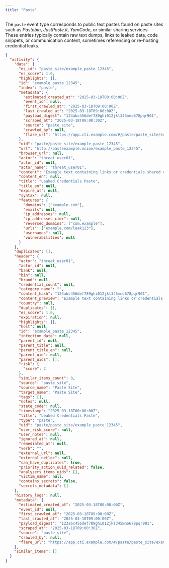 ```yaml
---
title: "Paste"
---
```


The `paste` event type corresponds to public text pastes found on paste sites such as *Pastebin*, *JustPaste.it*, *YamCode*, or similar sharing services.  
These entries typically contain raw text dumps, links to leaked data, code snippets, or communication content,  sometimes referencing or re-hosting credential leaks. 

```json Example Content
{
  "activity": {
    "data": {
      "es_id": "paste_site/example_paste_12345",
      "es_score": 1.0,
      "highlights": {},
      "id": "example_paste_12345",
      "index": "paste",
      "metadata": {
        "estimated_created_at": "2025-03-18T00:00:00Z",
        "event_id": null,
        "first_crawled_at": "2025-03-18T09:00:00Z",
        "last_crawled_at": "2025-03-18T09:00:00Z",
        "payload_digest": "123abc456def789ghi012jkl345mno678pqr901",
        "scraped_at": "2025-03-18T09:00:30Z",
        "source": "paste_site",
        "crawled_by": null,
        "flare_url": "https://app.cti.example.com/#/paste/paste_site/example_paste_12345"
      },
      "uid": "paste/paste_site/example_paste_12345",
      "url": "http://pasteexample.onion/example_paste_12345",
      "browser_url": null,
      "actor": "threat_user01",
      "actor_id": null,
      "actor_name": "threat_user01",
      "content": "Example text containing links or credentials shared on a paste site.",
      "content_en": null,
      "title": "Leaked Credentials Paste",
      "title_en": null,
      "expire_at": null,
      "syntax": null,
      "features": {
        "domains": ["example.com"],
        "emails": null,
        "ip_addresses": null,
        "ip_addresses_cidr": null,
        "reversed_domains": ["com.example"],
        "urls": ["example.com/leak123"],
        "usernames": null,
        "vulnerabilities": null
      }
    },
    "duplicates": [],
    "header": {
      "actor": "threat_user01",
      "actor_id": null,
      "bank": null,
      "bin": null,
      "brand": null,
      "credential_count": null,
      "category_name": "",
      "content_hash": "123abc456def789ghi012jkl345mno678pqr901",
      "content_preview": "Example text containing links or credentials...",
      "country": null,
      "duplicates": [],
      "es_score": 1.0,
      "expiration": null,
      "highlights": {},
      "host": null,
      "id": "example_paste_12345",
      "infection_date": null,
      "parent_id": null,
      "parent_title": null,
      "parent_title_en": null,
      "parent_uid": null,
      "parent_uids": [],
      "risk": {
        "score": 2
      },
      "similar_items_count": 0,
      "source": "paste_site",
      "source_name": "Paste Site",
      "target_name": "Paste Site",
      "tags": [],
      "notes": null,
      "state_code": null,
      "timestamp": "2025-03-18T00:00:00Z",
      "title": "Leaked Credentials Paste",
      "type": "paste",
      "uid": "paste/paste_site/example_paste_12345",
      "user_risk_score": null,
      "user_notes": null,
      "ignored_at": null,
      "remediated_at": null,
      "verb": "",
      "external_url": null,
      "external_netloc": null,
      "can_have_duplicates": true,
      "priority_action_uuid_related": false,
      "analyzers_items_uids": [],
      "victim_name": null,
      "contains_secrets": false,
      "secrets_metadata": []
    },
    "history_logs": null,
    "metadata": {
      "estimated_created_at": "2025-03-18T00:00:00Z",
      "event_id": null,
      "first_crawled_at": "2025-03-18T09:00:00Z",
      "last_crawled_at": "2025-03-18T09:00:00Z",
      "payload_digest": "123abc456def789ghi012jkl345mno678pqr901",
      "scraped_at": "2025-03-18T09:00:30Z",
      "source": "paste_site",
      "crawled_by": null,
      "flare_url": "https://app.cti.example.com/#/paste/paste_site/example_paste_12345"
    },
    "similar_items": []
  }
}
```
